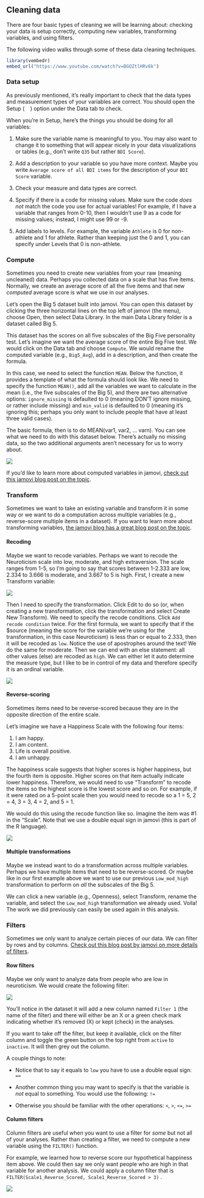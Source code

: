 ## Cleaning data

There are four basic types of cleaning we will be learning about: checking your data is setup correctly, computing new variables, transforming variables, and using filters.

The following video walks through some of these data cleaning techniques.

```r
library(vembedr)
embed_url("https://www.youtube.com/watch?v=BGOZtlHRv6k")
```

### Data setup

As previously mentioned, it's really important to check that the data types and measurement types of your variables are correct. You should open the Setup (![](images/03-jamovi/menu-variable-edit.png){width="15"}) option under the Data tab to check.

When you're in Setup, here's the things you should be doing for all variables:

1.  Make sure the variable name is meaningful to you. You may also want to change it to something that will appear nicely in your data visualizations or tables (e.g., don't write `Q35` but rather `BDI Score`).

2.  Add a description to your variable so you have more context. Maybe you write `Average score of all BDI items` for the description of your `BDI Score` variable.

3.  Check your measure and data types are correct.

4.  Specify if there is a code for missing values. Make sure the code *does not* match the code you use for actual variables! For example, if I have a variable that ranges from 0-10, then I wouldn't use 9 as a code for missing values; instead, I might use 99 or -9.

5.  Add labels to levels. For example, the variable `Athlete` is 0 for non-athlete and 1 for athlete. Rather than keeping just the 0 and 1, you can specify under Levels that 0 is non-athlete.

### Compute

Sometimes you need to create new variables from your raw (meaning uncleaned) data. Perhaps you collected data on a scale that has five items. Normally, we create an average score of all the five items and that new *computed* average score is what we use in our analyses.

Let's open the Big 5 dataset built into jamovi. You can open this dataset by clicking the three horizontal lines on the top left of jamovi (the menu), choose Open, then select Data Library. In the main Data Library folder is a dataset called Big 5.

This dataset has the scores on all five subscales of the Big Five personality test. Let's imagine we want the average score of the entire Big Five test. We would click on the Data tab and choose `Compute`. We would rename the computed variable (e.g., `Big5_Avg`), add in a description, and then create the formula.

In this case, we need to select the function `MEAN`. Below the function, it provides a template of what the formula should look like. We need to specify the function `MEAN()`, add all the variables we want to calculate in the mean (i.e., the five subscales of the Big 5), and there are two alternative options: `ignore_missing` is defaulted to 0 (meaning DON'T ignore missing, or rather include missing) and `min_valid` is defaulted to 0 (meaning it's ignoring this; perhaps you only want to include people that have at least three valid cases).

The basic formula, then is to do MEAN(var1, var2, ... varn). You can see what we need to do with this dataset below. There's actually no missing data, so the two additional arguments aren't necessary for us to worry about.

![](images/03-jamovi/compute.png)

If you'd like to learn more about computed variables in jamovi, [check out this jamovi blog post on the topic](https://blog.jamovi.org/2017/11/28/jamovi-formulas.html).

### Transform

Sometimes we want to take an existing variable and transform it in some way or we want to do a computation across multiple variables (e.g., reverse-score multiple items in a dataset). If you want to learn more about transforming variables, [the jamovi blog has a great blog post on the topic](https://blog.jamovi.org/2018/10/23/transforming-variables.html).

#### Recoding

Maybe we want to recode variables. Perhaps we want to recode the Neuroticism scale into low, moderate, and high extraversion. The scale ranges from 1-5, so I'm going to say that scores between 1-2.333 are low, 2.334 to 3.666 is moderate, and 3.667 to 5 is high. First, I create a new Transform variable:

![](images/03-jamovi/transform1.png)

Then I need to specify the transformation. Click Edit to do so (or, when creating a new transformation, click the transformation and select Create New Transform). We need to specify the recode conditions. Click `Add recode condition` twice. For the first formula, we want to specify that if the \$source (meaning the score for the variable we're using for the transformation, in this case Neuroticism) is less than or equal to 2.333, then it will be recoded as `low`. Notice the use of apostrophes around the text! We do the same for moderate. Then we can end with an else statement: all other values (else) are recoded as `high`. We can either let it auto determine the measure type, but I like to be in control of my data and therefore specify it is an ordinal variable.

![](images/03-jamovi/transform2.png)

#### Reverse-scoring

Sometimes items need to be reverse-scored because they are in the opposite direction of the entire scale.

Let's imagine we have a Happiness Scale with the following four items:

1.  I am happy.
2.  I am content.
3.  Life is overall positive.
4.  I am unhappy.

The happiness scale suggests that higher scores is higher happiness, but the fourth item is opposite. Higher scores on that item actually indicate lower happiness. Therefore, we would need to use "Transform" to recode the items so the highest score is the lowest score and so on. For example, if it were rated on a 5-point scale then you would need to recode so a 1 = 5, 2 = 4, 3 = 3, 4 = 2, and 5 = 1.

We would do this using the recode function like so. Imagine the item was #1 in the "Scale". Note that we use a double equal sign in jamovi (this is part of the R language).

![](images/02-stats-foundations/reverse-score.png)

#### Multiple transformations

Maybe we instead want to do a transformation across multiple variables. Perhaps we have multiple items that need to be reverse-scored. Or maybe like in our first example above we want to use our previous `Low_mod_high` transformation to perform on *all* the subscales of the Big 5.

We can click a new variable (e.g., Openness), select Transform, rename the variable, and select the `Low_mod_high` transformation we already used. Voila! The work we did previously can easily be used again in this analysis.

### Filters

Sometimes we only want to analyze certain pieces of our data. We can filter by rows and by columns. [Check out this blog post by jamovi on more details of filters](https://blog.jamovi.org/2018/04/25/jamovi-filters.html).

#### Row filters

Maybe we only want to analyze data from people who are low in neuroticism. We would create the following filter:

![](images/03-jamovi/filter-row.png)

You'll notice in the dataset it will add a new column named `Filter 1` (the name of the filter) and there will either be an X or a green check mark indicating whether it's removed (X) or kept (check) in the analyses.

If you want to take off the filter, but keep it available, click on the filter column and toggle the green button on the top right from `active` to `inactive`. It will then grey out the column.

A couple things to note:

-   Notice that to say it equals to `low` you have to use a double equal sign: `==`

-   Another common thing you may want to specify is that the variable is *not* equal to something. You would use the following: `!=`

-   Otherwise you should be familiar with the other operations: `<`, `>`, `<=`, `>=`

#### Column filters

Column filters are useful when you want to use a filter for *some* but not all of your analyses. Rather than creating a filter, we need to compute a new variable using the `FILTER()` function.

For example, we learned how to reverse score our hypothetical happiness item above. We could then say we only want people who are high in that variable for another analysis. We could apply a column filter that is `FILTER(Scale1_Reverse_Scored, Scale1_Reverse_Scored > 3)` .

![](images/02-stats-foundations/column-filter.png)
